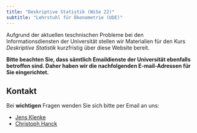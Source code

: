 ```yaml
---
title: "Deskriptive Statistik (WiSe 22)"
subtitle: "Lehrstuhl für Ökonometrie (UDE)"
---
```


Aufgrund der aktuellen teschnischen Probleme bei den Informationsdiensten der Universität stellen wir Materialien für den Kurs *Deskriptive Statistik* kurzfristig über diese Website bereit. 

**Bitte beachten Sie, dass sämtlich Emaildienste der Universität ebenfalls betroffen sind. Daher haben wir die nachfolgenden E-mail-Adressen für Sie eingerichtet.** 

## Kontakt

Bei **wichtigen** Fragen wenden Sie sich bitte per Email an uns:

- [Jens Klenke](mailto:jens.klenke.ude@gmail.com?subject=[Deskriptive Statistik])
- [Christoph Hanck](mailto:christoph.hanck@uni-dortmund.de?subject=[Deskriptive Statistik])

<!--
## Discord: Diskussions- und Nachrichtenforum

<iframe src="https://e.widgetbot.io/channels/1046707102984437770/1046707119774236694" height="600" width="100%"></iframe>
-->

